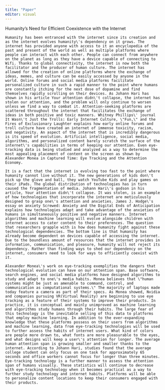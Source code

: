 ```yaml
---
title: "Paper"
editor: visual
---
```


Humanity's Need for Efficient Coexistence with the Internet

```         
Humanity has been entranced with the internet since its creation and as the internet evolves humanity\'s dependency on it grows. The internet has provided anyone with access to it an encyclopedia of the past and present of the world as well as multiple platforms where people can interact with each other. People can connect from anywhere on the planet as long as they have a device capable of connecting to Wifi. Thanks to global connectivity, the internet is now both the facilitator and the producer of human culture. The internet has allowed for the creation of online platforms where the exchange of ideas, memes, and culture can be easily accessed by anyone in the world. Online forums and social media platforms facilitate personalized culture in such a rapid manner to the point where humans are constantly itching for the next dose of dopamine and find themselves rapidly scrolling on their devices. As Johann Hari has shown in his article Your attention didn\'t collapse, the internet has stolen our attention, and the problem will only continue to worsen unless we find a way to combat it. Attention-seeking platforms are scattered throughout the internet that facilitates the exchange of ideas in both positive and toxic manners. Whitney Phillips\' journal It Wasn\'t Just the Trolls: Early Internet Culture, \"Fun,\" and the Fires of Exclusionary Laughter explains how early online forums and troll culture have created an internet of immense toxicity, racism, and negativity. An aspect of the internet that is incredibly dangerous is its speed of evolution. Artificial intelligence, social media, algorithms, and personalized content barely scratch the surface of the internet\'s capabilities in terms of keeping our attention. Even eye-tracking data is being studied and analyzed as a way to determine the most appealing placement of content on the screen as shown by Alexander Monea in Captured Time: Eye Tracking and the Attention Economy. 

It is a fact that the internet is evolving too fast to the point where humanity cannot live without it. The new generations of kids don\'t pick up the glove and ball, they watch YouTube Kids and play games on their iPads. The global distribution of technologies has in turn caused the fragmentation of media. Johann Hari\'s godson in his article, Your attention didn\'t collapse. It was stolen, is an example of how technologies that incorporate the internet are meticulously designed to grasp one\'s attention and anxieties. James J. Hodge\'s essay on anxiety Screwed: Anxiety and the Digital Ends of Anticipation explains how technologies adapt and take advantage of the anxieties of humans in simultaneously positive and negative manners. Internet algorithms and machine learning will evolve alongside children with internet access to cater content to their preferences. The question that researchers grapple with is how does humanity fight against these technological dependencies. The bottom line is that humanity has already become dependent on devices capable of accessing the internet. Due to the boundless amount of resources that the internet provides in information, communication, and pleasure, humanity will not reject its dependency. Rather than finding ways to shed our dependency on the internet, consumers need to look for ways to efficiently coexist with it.

Alexander Monea\'s work on eye-tracking exemplifies the dangers that technological evolution can have on our attention span. Base software, search engines, and social media platforms have designed algorithms to study and adapt to one\'s media habits. Monea believes that \"human systems might be just as amenable to command, control, and communication as computational systems.\" The majority of laptops made today feature a camera as part of their specs. As Monea showed, Nvidia and companies pursuing VR(Virtual Reality) are beginning to use eye tracking as a feature of their systems to improve their products. In practice, it is conceptual and mainly unimproved as machine learning and algorithms study humans through their habits. The large fear of this technology is the inevitable selling of this data to platforms that employ machine learning. In addition to the ever-expanding knowledge that these platforms possess on their users from algorithms and machine learning, data from eye-tracking technologies will be used to further assess the habits of internet users. What kind of colors are people more drawn to, what fonts are more pleasurable to the eyes, and what designs will keep a user\'s attention for longer. The average human attention span is growing smaller and smaller thanks to the internet. According to Johann Hari, studies found that the average college student can only focus on one task for approximately 65 seconds and office workers cannot focus for longer than three minutes. Eye-tracking technology is a further manner to assess the attention span of humans visually. These statistics will continue to decrease with eye-tracking technology when it becomes practical as a way to further study technology and internet habits. Platforms will be able to personalize content locations to keep their consumers engaged with their products.
```
